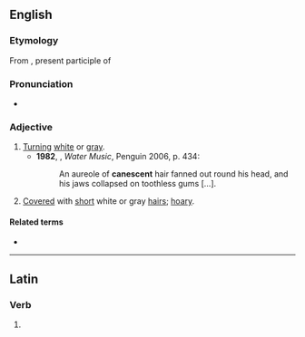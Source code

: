 ==English==

===Etymology===
From {{etyl|la|en}} {{m|la|canescens|}}, present participle of {{m|la|canesco|canescere|to become gray or white}}

===Pronunciation===
* {{a|UK}} {{IPA|/kəˈnɛsənt/|lang=en}}

===Adjective===
{{en-adj}}

# [[turn|Turn]]ing [[white]] or [[gray]].
#* '''1982''', {{w|TC Boyle}}, ''Water Music'', Penguin 2006, p. 434:
#*: An aureole of '''canescent''' hair fanned out round his head, and his jaws collapsed on toothless gums […].
# {{lb|en|botany}} [[cover|Cover]]ed with [[short]] white or gray [[hair]]s; [[hoary]].

====Related terms====
* {{l|en|canescence}}

----

==Latin==

===Verb===
{{la-verb-form|cānēscent}}

# {{inflection of|cānēscō||3|p|futr|actv|indc|lang=la}}